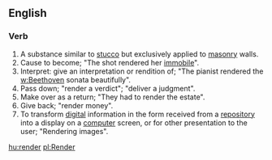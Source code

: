 == English ==
=== Verb ===
#A substance similar to [[stucco]] but exclusively applied to [[masonry]] walls.
#Cause to become; "The shot rendered her [[immobile]]".
#Interpret: give an interpretation or rendition of; "The pianist rendered the [[w:Beethoven]] sonata beautifully".
#Pass down; "render a verdict"; "deliver a judgment".
#Make over as a return; "They had to render the estate".
#Give back; "render money".
#To transform [[digital]] information in the form received from a [[repository]] into a display on a [[computer]] screen, or for other presentation to the user; "Rendering images".

[[hu:render]]
[[pl:Render]]